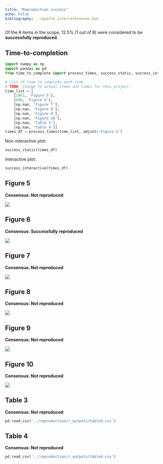 ```yaml
---
title: "Reproduction success"
echo: False
bibliography: ../quarto_site/references.bib
---
```


Of the 8 items in the scope, 12.5% (1 out of 8) were considered to be **successfully reproduced**.

## Time-to-completion

```python
import numpy as np
import pandas as pd
from time_to_complete import process_times, success_static, success_interactive

# List of time to complete each item
# TODO: Change to actual items and times for this project
time_list = [
    [1061, 'Figure 5'],
    [696, 'Figure 6'],
    [np.nan, 'Figure 7'],
    [np.nan, 'Figure 8'],
    [np.nan, 'Figure 9'],
    [np.nan, 'Figure 10'],
    [np.nan, 'Table 3'],
    [np.nan, 'Table 4']]
times_df = process_times(time_list, adjust='Figure 5')
```

Non-interactive plot:

```python
success_static(times_df)
```

Interactive plot:

```python
success_interactive(times_df)
```

## Figure 5

**Consensus: Not reproduced**

![](../reproduction/r_outputs/figure5.png)

## Figure 6

**Consensus: Successfully reproduced**

![](../reproduction/r_outputs/figure6.png)

## Figure 7

**Consensus: Not reproduced**

![](../reproduction/r_outputs/figure7.png)

## Figure 8

**Consensus: Not reproduced**

![](../reproduction/r_outputs/figure8.png)

## Figure 9

**Consensus: Not reproduced**

![](../reproduction/r_outputs/figure9.png)

## Figure 10

**Consensus: Not reproduced**

![](../reproduction/r_outputs/figure10.png)

## Table 3

**Consensus: Not reproduced**

```python
pd.read_csv('../reproduction/r_outputs/table3.csv')
```

## Table 4

**Consensus: Not reproduced**

```python
pd.read_csv('../reproduction/r_outputs/table4.csv')
```